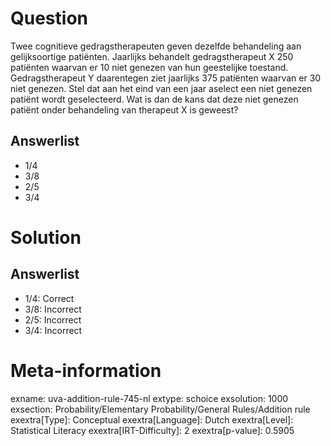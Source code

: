 Question
========

Twee cognitieve gedragstherapeuten geven dezelfde behandeling aan
gelijksoortige patiënten. Jaarlijks behandelt gedragstherapeut X 250
patiënten waarvan er 10 niet genezen van hun geestelijke toestand.
Gedragstherapeut Y daarentegen ziet jaarlijks 375 patiënten waarvan er
30 niet genezen. Stel dat aan het eind van een jaar aselect een niet
genezen patiënt wordt geselecteerd. Wat is dan de kans dat deze niet
genezen patiënt onder behandeling van therapeut X is geweest?

Answerlist
----------

* 1/4
* 3/8
* 2/5
* 3/4

Solution
========

Answerlist
----------

* 1/4: Correct
* 3/8: Incorrect
* 2/5: Incorrect
* 3/4: Incorrect

Meta-information
================
exname: uva-addition-rule-745-nl
extype: schoice
exsolution: 1000
exsection: Probability/Elementary Probability/General Rules/Addition rule
exextra[Type]: Conceptual
exextra[Language]: Dutch
exextra[Level]: Statistical Literacy
exextra[IRT-Difficulty]: 2
exextra[p-value]: 0.5905
